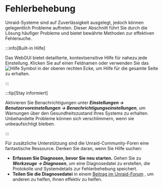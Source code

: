 # Fehlerbehebung

Unraid-Systeme sind auf Zuverlässigkeit ausgelegt, jedoch können gelegentlich Probleme auftreten. Dieser Abschnitt führt Sie durch die Lösung häufiger Probleme und bietet bewährte Methoden zur effektiven Fehlersuche.

:::info[Built-in Hilfe]

Das WebGUI bietet detaillierte, kontextsensitive Hilfe für nahezu jede Einstellung. Klicken Sie auf einen Feldnamen oder verwenden Sie das ![Hilfe](/img/Help-icon.jpg) Symbol in der oberen rechten Ecke, um Hilfe für die gesamte Seite zu erhalten.

:::

:::tip[Stay informiert]

Aktivieren Sie Benachrichtigungen unter ***Einstellungen → Benutzervoreinstellungen → Benachrichtigungseinstellungen***, um Warnungen über den Gesundheitszustand Ihres Systems zu erhalten. Unbehandelte Probleme können sich verschlimmern, wenn sie unbeaufsichtigt bleiben.

:::

Für zusätzliche Unterstützung sind die Unraid-Community-Foren eine fantastische Ressource. Denken Sie daran, wenn Sie Hilfe suchen:

- **Erfassen Sie Diagnosen, bevor Sie neu starten.**
  Gehen Sie zu ***Werkzeuge → Diagnosen***, um eine Diagnosedatei zu erstellen, die Protokolle und Systemdetails zur Fehlerbehebung speichert.
- **Teilen Sie die Diagnosedatei** in einem [Beitrag im Unraid-Forum](http://forums.unraid.net/) , um anderen zu helfen, Ihnen effektiv zu helfen.
